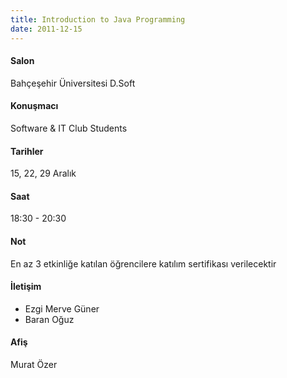 ```yaml
---
title: Introduction to Java Programming
date: 2011-12-15
---
```


#### Salon
Bahçeşehir Üniversitesi D.Soft

#### Konuşmacı
Software & IT Club Students

#### Tarihler
15, 22, 29 Aralık

#### Saat
18:30 - 20:30

#### Not
En az 3 etkinliğe katılan öğrencilere katılım sertifikası verilecektir

#### İletişim
- Ezgi Merve Güner
- Baran Oğuz

#### Afiş
Murat Özer